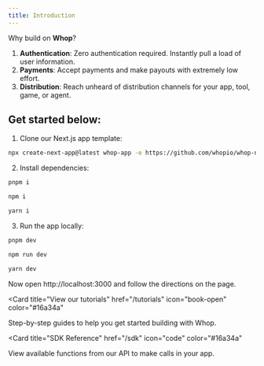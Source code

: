 ```yaml
---
title: Introduction
---
```


Why build on **Whop**?

1. **Authentication**: Zero authentication required. Instantly pull a load of user information.
2. **Payments**: Accept payments and make payouts with extremely low effort.
3. **Distribution**: Reach unheard of distribution channels for your app, tool, game, or agent.

## Get started below:

 1. Clone our Next.js app template:
   <CodeGroup>

```bash Next.js
npx create-next-app@latest whop-app -e https://github.com/whopio/whop-nextjs-app-template
```

</CodeGroup>

 2. Install dependencies:
   <CodeGroup>

```bash pnpm
pnpm i
```

```bash npm
npm i
```

```bash yarn
yarn i
```

</CodeGroup>

 3. Run the app locally:
   <CodeGroup>

```bash pnpm
pnpm dev
```

```bash npm
npm run dev
```

```bash yarn
yarn dev
```

</CodeGroup>

Now open http://localhost:3000 and follow the directions on the page.

<CardGroup cols={2}>

<Card
  title="View our tutorials"
  href="/tutorials"
  icon="book-open"
  color="#16a34a"
>
  Step-by-step guides to help you get started building with Whop.
</Card>

  <Card
    title="SDK Reference"
    href="/sdk"
    icon="code"
    color="#16a34a"
  >
   View available functions from our API to make calls in your app.
  </Card>
</CardGroup>
